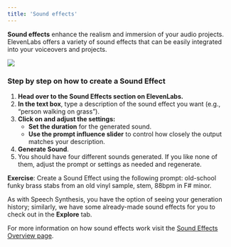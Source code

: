```yaml
---
title: 'Sound effects'
---
```


**Sound effects** enhance the realism and immersion of your audio projects. ElevenLabs offers a variety of sound effects that can be easily integrated into your voiceovers and projects.

<Frame>
  <img src="../../product/guides/images/sound-effects.webp" />
</Frame>

### Step by step on how to create a Sound Effect

1. **Head over to the Sound Effects section on ElevenLabs.**
2. **In the text box**, type a description of the sound effect you want (e.g., “person walking on grass”).
3. **Click on and adjust the settings:**
   - **Set the duration** for the generated sound.
   - **Use the prompt influence slider** to control how closely the output matches your description.
4. **Generate Sound**.
5. You should have four different sounds generated. If you like none of them, adjust the prompt or settings as needed and regenerate.

**Exercise**: Create a Sound Effect using the following prompt: old-school funky brass stabs from an old vinyl sample, stem, 88bpm in F# minor.

As with Speech Synthesis, you have the option of seeing your generation history; similarly, we have some already-made sound effects for you to check out in the **Explore** tab.

For more information on how sound effects work visit the [Sound Effects Overview page](/docs/product/sound-effects/overview).
